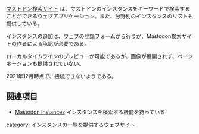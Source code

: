 {{Infobox software
| Name = {{Ruby|Mastodon検索サイト|マストドン検索サイト}}
<!--| Image = [[Gazou_nonamae.png]]-->
| Developer = [https://mstdn.jp/@incmplt さいき りん]<br>[https://www.infocircus.jp/ インフォサーカス・インコーポレイテッド]
| Platform = ウェブ
| Launch = 2017年4月19日
| Web = https://mstdn.imado.jp/
}}[https://mstdn.imado.jp/ マストドン検索サイト] は、マストドンのインスタンスをキーワードで検索することができるウェブアプリケーション。また、分野別のインスタンスのリストも提供している。

インスタンスの追加は、ウェブの登録フォームから行うが、Mastodon検索サイトの作者による承認が必要である。

ローカルタイムラインのプレビューが可能であるが、画像が展開されず、ページネーションも提供されていない。

2021年12月時点で、接続できないようである。

==関連項目==
* [[Mastodon Instances]] インスタンスを検索する機能を持っている

[[category: インスタンスの一覧を提供するウェブサイト]]
{{DEFAULTSORT:けんさくさいと}}